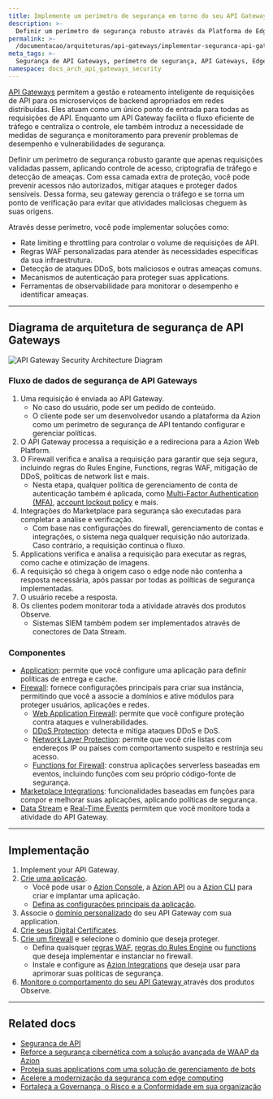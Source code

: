 ```yaml
---
title: Implemente um perímetro de segurança em torno do seu API Gateway
description: >-
  Definir um perímetro de segurança robusto através da Platforma de Edge da Azion garante que você possa proteger seus API Gateways contra acessos não autorizados e ameaças.
permalink: >-
  /documentacao/arquiteturas/api-gateways/implementar-seguranca-api-gateways/
meta_tags: >-
  Segurança de API Gateways, perímetro de segurança, API Gateways, Edge Firewall, DDoS Protection, regras WAF, políticas de segurança, Azion Web Platform, criptografia de tráfego, atividade maliciosa
namespace: docs_arch_api_gateways_security
---
```


[API Gateways](https://www.azion.com/pt-br/solucoes/api-gateway/) permitem a gestão e roteamento inteligente de requisições de API para os microserviços de backend apropriados em redes distribuídas. Eles atuam como um único ponto de entrada para todas as requisições de API. Enquanto um API Gateway facilita o fluxo eficiente de tráfego e centraliza o controle, ele também introduz a necessidade de medidas de segurança e monitoramento para prevenir problemas de desempenho e vulnerabilidades de segurança.

Definir um perímetro de segurança robusto garante que apenas requisições validadas passem, aplicando controle de acesso, criptografia de tráfego e detecção de ameaças. Com essa camada extra de proteção, você pode prevenir acessos não autorizados, mitigar ataques e proteger dados sensíveis. Dessa forma, seu gateway gerencia o tráfego e se torna um ponto de verificação para evitar que atividades maliciosas cheguem às suas origens.

Através desse perímetro, você pode implementar soluções como:

- Rate limiting e throttling para controlar o volume de requisições de API.
- Regras WAF personalizadas para atender às necessidades específicas da sua infraestrutura.
- Detecção de ataques DDoS, bots maliciosos e outras ameaças comuns.
- Mecanismos de autenticação para proteger suas applications.
- Ferramentas de observabilidade para monitorar o desempenho e identificar ameaças.

---

## Diagrama de arquitetura de segurança de API Gateways

![API Gateway Security Architecture Diagram](/assets/docs/images/uploads/api-gateways-security-flow.png?v=2)

### Fluxo de dados de segurança de API Gateways

1. Uma requisição é enviada ao API Gateway.
    - No caso do usuário, pode ser um pedido de conteúdo.
    - O cliente pode ser um desenvolvedor usando a plataforma da Azion como um perímetro de segurança de API tentando configurar e gerenciar políticas.
2. O API Gateway processa a requisição e a redireciona para a Azion Web Platform.
3. O Firewall verifica e analisa a requisição para garantir que seja segura, incluindo regras do Rules Engine, Functions, regras WAF, mitigação de DDoS, políticas de network list e mais.
    - Nesta etapa, qualquer política de gerenciamento de conta de autenticação também é aplicada, como [Multi-Factor Authentication (MFA)](/pt-br/documentacao/produtos/gestao-de-contas/multi-factor-authentication/), [account lockout policy](/pt-br/documentacao/produtos/gestao-de-contas/account-lockout-policy/) e mais.
4. Integrações do Marketplace para segurança são executadas para completar a análise e verificação.
    - Com base nas configurações do firewall, gerenciamento de contas e integrações, o sistema nega qualquer requisição não autorizada. Caso contrário, a requisição continua o fluxo.
5. Applications verifica e analisa a requisição para executar as regras, como cache e otimização de imagens.
6. A requisição só chega à origem caso o edge node não contenha a resposta necessária, após passar por todas as políticas de segurança implementadas. 
7. O usuário recebe a resposta.
8. Os clientes podem monitorar toda a atividade através dos produtos Observe.
    - Sistemas SIEM também podem ser implementados através de conectores de Data Stream.

### Componentes

- [Application](/pt-br/documentacao/produtos/build/edge-application/): permite que você configure uma aplicação para definir políticas de entrega e cache.
- [Firewall](/pt-br/documentacao/produtos/secure/edge-firewall/): fornece configurações principais para criar sua instância, permitindo que você a associe a domínios e ative módulos para proteger usuários, aplicações e redes.
    - [Web Application Firewall](/pt-br/documentacao/produtos/secure/edge-firewall/web-application-firewall/): permite que você configure proteção contra ataques e vulnerabilidades.
    - [DDoS Protection](/pt-br/documentacao/produtos/secure/edge-firewall/ddos-protection/): detecta e mitiga ataques DDoS e DoS.
    - [Network Layer Protection](/pt-br/documentacao/produtos/secure/edge-firewall/network-layer-protection/): permite que você crie listas com endereços IP ou países com comportamento suspeito e restrinja seu acesso.
    - [Functions for Firewall](/pt-br/documentacao/produtos/secure/edge-firewall/edge-functions/): construa aplicações serverless baseadas em eventos, incluindo funções com seu próprio código-fonte de segurança.
- [Marketplace Integrations](/pt-br/documentacao/produtos/marketplace/integracoes/): funcionalidades baseadas em funções para compor e melhorar suas aplicações, aplicando políticas de segurança.
- [Data Stream](/pt-br/documentacao/produtos/observe/data-stream/) e [Real-Time Events](/pt-br/documentacao/produtos/observe/real-time-events/) permitem que você monitore toda a atividade do API Gateway.

---

## Implementação

1. Implement your API Gateway.
2. [Crie uma aplicação](/pt-br/documentacao/produtos/guias/build/visao-geral/).
    - Você pode usar o [Azion Console](https://console.azion.com/), a [Azion API](https://api.azion.com/) ou a [Azion CLI](/pt-br/documentacao/produtos/azion-cli/visao-geral/) para criar e implantar uma aplicação.
    - [Defina as configurações principais da aplicação](/pt-br/documentacao/produtos/guias/build/definir-configuracoes-principais/).
3. Associe o [domínio personalizado](/pt-br/documentacao/produtos/guias/configurar-dominio/) do seu API Gateway com sua application.
4. [Crie seus Digital Certificates](/pt-br/documentacao/produtos/guias/criar-certificado-digital/).
5. [Crie um firewall](/pt-br/documentacao/produtos/guias/secure/edge-firewall-definir-main-settings/) e selecione o domínio que deseja proteger.
    - Defina quaisquer [regras WAF](/pt-br/documentacao/produtos/guias/secure/criar-waf-rule-set/), [regras do Rules Engine](/pt-br/documentacao/produtos/secure/edge-firewall/rules-engine/) ou [functions](/pt-br/documentacao/produtos/secure/edge-firewall/edge-functions/) que deseja implementar e instanciar no firewall.
    - Instale e configure as [Azion Integrations](/pt-br/documentacao/produtos/marketplace/integracoes/) que deseja usar para aprimorar suas políticas de segurança.
6. [Monitore o comportamento do seu API Gateway ](/pt-br/documentacao/produtos/observe/visao-geral/) através dos produtos Observe.

---

## Related docs

- [Segurança de API](https://www.azion.com/pt-br/learning/websec/api/o-que-e-seguranca-de-api/)
- [Reforce a segurança cibernética com a solução avançada de WAAP da Azion](/pt-br/documentacao/arquiteturas/edge-firewall/web-application-and-api-protection-waap/)
- [Proteja suas applications com uma solução de gerenciamento de bots](/pt-br/documentacao/arquiteturas/gerenciamento-de-bots/proteja-edge-applications-com-bot-management/)
- [Acelere a modernização da segurança com edge computing](/pt-br/documentacao/arquiteturas/modernizacao-da-seguranca/modernizacao-da-seguranca-com-edge-computing/)
- [Fortaleça a Governança, o Risco e a Conformidade em sua organização](/pt-br/documentacao/arquiteturas/compliance/governanca-risco-conformidade/)
